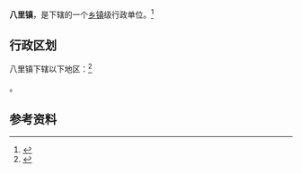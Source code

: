 {{中国乡级行政区|62/01/03/101/000}}

'''八里镇'''，是{{PRC admin/fullname|62/01/03/101/000|3}}下辖的一个[[乡镇|乡镇]]级行政单位。<ref>{{PRC admin/ref sgc|{{PRC admin/parent|62/01/03/101/000}}}}</ref>

== 行政区划 ==

八里镇下辖以下地区：<ref>{{PRC admin/ref sgc|62/01/03/101/000}}</ref>

{{PRC admin/children|62/01/03/101/000}}。

== 参考资料 ==

{{reflist}}

{{行政区划小作品}}
{{PRC admin/navcat|62/01/03/101/000}}